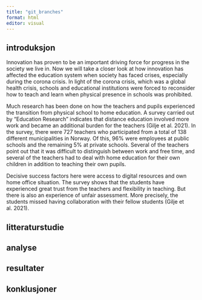 ```yaml
---
title: "git_branches"
format: html
editor: visual
---
```


## introduksjon

Innovation has proven to be an important driving force for progress in the society we live in.
Now we will take a closer look at how innovation has affected the education system when society has faced crises, especially during the corona crisis.
In light of the corona crisis, which was a global health crisis, schools and educational institutions were forced to reconsider how to teach and learn when physical presence in schools was prohibited.

Much research has been done on how the teachers and pupils experienced the transition from physical school to home education.
A survey carried out by "Education Research" indicates that distance education involved more work and became an additional burden for the teachers (Gilje et al. 2021).
In the survey, there were 727 teachers who participated from a total of 138 different municipalities in Norway.
Of this, 96% were employees at public schools and the remaining 5% at private schools.
Several of the teachers point out that it was difficult to distinguish between work and free time, and several of the teachers had to deal with home education for their own children in addition to teaching their own pupils.

Decisive success factors here were access to digital resources and own home office situation.
The survey shows that the students have experienced great trust from the teachers and flexibility in teaching.
But there is also an experience of unfair assessment.
More precisely, the students missed having collaboration with their fellow students (Gilje et al. 2021).

## litteraturstudie

## analyse

## resultater

## konklusjoner
